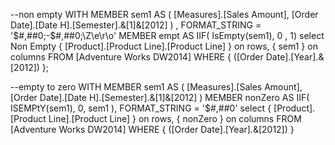 --non empty
WITH 
	MEMBER sem1 AS ( [Measures].[Sales Amount], [Order Date].[Date H].[Semester].&[1]&[2012] ) 
		, FORMAT_STRING = '$#,##0;-$#,##0;\Z\e\r\o'
	MEMBER empt AS IIF( IsEmpty(sem1), 0 , 1) 
select
	Non Empty { [Product].[Product Line].[Product Line] } on rows, 
	{ sem1 } on columns
FROM [Adventure Works DW2014]
WHERE { ([Order Date].[Year].&[2012]) };


--empty to zero
WITH 
	MEMBER sem1 AS ( [Measures].[Sales Amount], [Order Date].[Date H].[Semester].&[1]&[2012] ) 
	MEMBER nonZero AS IIF( ISEMPtY(sem1), 0, sem1 ), FORMAT_STRING = '$#,##0'
select
	{ [Product].[Product Line].[Product Line] } on rows,
	{ nonZero } on columns
FROM [Adventure Works DW2014]
WHERE { ([Order Date].[Year].&[2012]) }
